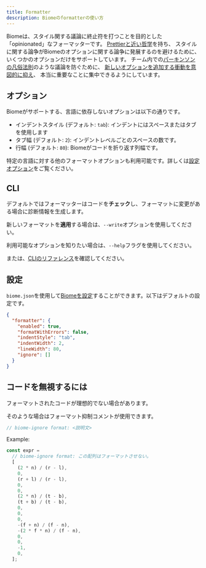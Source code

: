 ```yaml
---
title: Formatter
description: Biomeのformatterの使い方
---
```



Biomeは、スタイル関する議論に終止符を打つことを目的とした「opinionated」なフォーマッターです。
[Prettierと近い哲学](https://prettier.io/docs/en/option-philosophy.html)を持ち、
スタイルに関する論争がBiomeのオプションに関する論争に発展するのを避けるために、いくつかのオプションだけをサポートしています。
チーム内での[パーキンソンの凡俗法則](https://ja.wikipedia.org/wiki/パーキンソンの凡俗法則)のような議論を防ぐために、
[新しいオプションを追加する衝動を意図的に抑え](https://github.com/prettier/prettier/issues/40)、
本当に重要なことに集中できるようにしています。

## オプション

Biomeがサポートする、言語に依存しないオプションは以下の通りです。

- インデントスタイル (デフォルト: `tab`): インデントにはスペースまたはタブを使用します
- タブ幅 (デフォルト: `2`): インデントレベルごとのスペースの数です。
- 行幅 (デフォルト: `80`): Biomeがコードを折り返す列幅です。

特定の言語に対する他のフォーマットオプションも利用可能です。詳しくは[設定オプション](/reference/configuration)をご覧ください。

## CLI

デフォルトではフォーマッターはコードを**チェック**し、フォーマットに変更がある場合に診断情報を生成します。

<PackageManagerBiomeCommand command="format ./src" />

新しいフォーマットを**適用**する場合は、`--write`オプションを使用してください。

<PackageManagerBiomeCommand command="format --write ./src" />

利用可能なオプションを知りたい場合は、`--help`フラグを使用してください。

<PackageManagerBiomeCommand command="format --help" />

または、[CLIのリファレンス](/reference/cli#biomeformat)を確認してください。

## 設定

`biome.json`を使用して[Biomeを設定](/reference/configuration/#formatter)することができます。以下はデフォルトの設定です。

```json
{
  "formatter": {
    "enabled": true,
    "formatWithErrors": false,
    "indentStyle": "tab",
    "indentWidth": 2,
    "lineWidth": 80,
    "ignore": []
  }
}
```

## コードを無視するには

フォーマットされたコードが理想的でない場合があります。

そのような場合はフォーマット抑制コメントが使用できます。

```js
// biome-ignore format: <説明文>
```

Example:

```js
const expr =
  // biome-ignore format: この配列はフォーマットさせない。
  [
    (2 * n) / (r - l),
    0,
    (r + l) / (r - l),
    0,
    0,
    (2 * n) / (t - b),
    (t + b) / (t - b),
    0,
    0,
    0,
    -(f + n) / (f - n),
    -(2 * f * n) / (f - n),
    0,
    0,
    -1,
    0,
  ];
```
